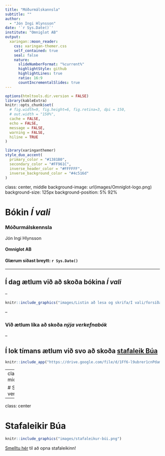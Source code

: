 ```yaml
---
title: "Móðurmálskannsla"
subtitle: ""  
author: 
  - "Jón Ingi Hlynsson"
date: '`r Sys.Date()`'
institute: "Omniglot AB"
output:
  xaringan::moon_reader:
    css: xaringan-themer.css
    self_contained: true
    seal: false
    nature:
      slideNumberFormat: "%current%"
      highlightStyle: github
      highlightLines: true
      ratio: 16:9
      countIncrementalSlides: true
---
```



```r
options(htmltools.dir.version = FALSE)
library(kableExtra)
knitr::opts_chunk$set(
  # fig.width=9, fig.height=6, fig.retina=3, dpi = 150,
  # out.width = "150%",
  cache = FALSE,
  echo = FALSE,
  message = FALSE, 
  warning = FALSE,
  hiline = TRUE
)
```

```r
library(xaringanthemer)
style_duo_accent(
  primary_color = "#1381B0",
  secondary_color = "#FF961C",
  inverse_header_color = "#FFFFFF",
  inverse_background_color = "#4c516d"
)
```

class: center, middle
background-image: url(images/Omniglot-logo.png)
background-size: 125px
background-position: 5% 92%


# Bókin *Í vali*

### Móðurmálskennsla

Jón Ingi Hlynsson



#### Omniglot AB 

#### Glærum síðast breytt: `r Sys.Date()`

---


## Í dag ætlum við að skoða bókina *Í vali*  

--

```r
knitr::include_graphics("images/Listin að lesa og skrifa/Í vali/forsíða.png")
```

--

### Við ætlum líka að skoða *nýja **verkefnabók***

--

Í lok tímans ætlum við svo að skoða [stafaleik Búa](https://vefir.mms.is/bui/index.html)
---


```r
knitr::include_app("https://drive.google.com/file/d/1Ff6-l9ubrer1cnPdamYb15Agcb_wogBD/preview", height = 600)
```


---
class: center, middle


# Skoðum nú verkefnabókina!



---
class: center


# Stafaleikir Búa

```r
knitr::include_graphics("images/stafaleikur-búi.png")
```

[Smelltu hér](https://vefir.mms.is/bui/index.html) til að opna stafaleikinn!